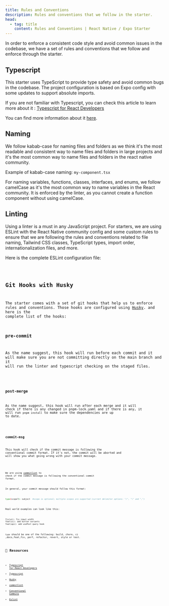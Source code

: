 ```yaml
---
title: Rules and Conventions
description: Rules and conventions that we follow in the starter.
head:
  - tag: title
    content: Rules and Conventions | React Native / Expo Starter
---
```



In order to enforce a consistent code style and avoid common issues in the codebase, we have a set of rules and conventions that we follow and enforce through the starter.

## Typescript

This starter uses TypeScript to provide type safety and avoid common bugs in the codebase. The project configuration is based on Expo config with some updates to support absolute imports.

If you are not familiar with Typescript, you can check this article to learn more about it : [Typescript for React Developers](https://elazizi.com/how-to-learn-type-script-for-react-developers)

You can find more information about it [here](https://docs.expo.io/guides/typescript/).

## Naming

We follow kabab-case for naming files and folders as we think it's the most readable and consistent way to name files and folders in large projects and it's the most common way to name files and folders in the react native community.

Example of kabab-case naming: `my-component.tsx`

For naming variables, functions, classes, interfaces, and enums, we follow camelCase as it's the most common way to name variables in the React community. It is enforced by the linter, as you cannot create a function component without using camelCase.

## Linting

Using a linter is a must in any JavaScript project. For starters, we are using ESLint with the React Native community config and some custom rules to ensure that we are following the rules and conventions related to file naming, Tailwind CSS classes, TypeScript types, import order, internationalization files, and more.

Here is the complete ESLint configuration file:

<Code file=".eslintrc.js" />

## Git Hooks with Husky

The starter comes with a set of git hooks that help us to enforce rules and conventions. Those hooks are configured using [Husky](https://typicode.github.io/husky/#/). and here is the complete list of the hooks:

### pre-commit

As the name suggest, this hook will run before each commit and it will make sure you are not committing directly on the main branch and it will run the linter and typescript checking on the staged files.

<Code file=".husky/pre-commit" language="bash" />

### post-merge

As the name suggest, this hook will run after each merge and it will check if there is any changed in pnpm-lock.yaml and if there is any, it will run `pnpm install` to make sure the dependencies are up to date.

<Code file=".husky/post-merge" language="bash" />

### commit-msg

This hook will check if the commit message is following the conventional commit format. If it's not, the commit will be aborted and will show you what going wrong with your commit message.

<Code file=".husky/commit-msg" language="bash" />

We are using [commitlint](https://commitlint.js.org/#/) to check if the commit message is following the conventional commit format.

In general, your commit message should follow this format:

```bash
type(scope?): subject  #scope is optional; multiple scopes are supported (current delimiter options: "/", "\" and ",")
```

Real world examples can look like this:

```txt
fix(ui): fix input width
feat(ui): add button variants
feat(api): add usePost query hook
```

`type` should be one of the following: build, chore, ci ,docs,feat,fix, perf, refactor, revert, style or test.

## 🔗 Resources

- [Typescript for React Developers](https://elazizi.com/how-to-learn-type-script-for-react-developers)
- [Typescript](https://docs.expo.io/guides/typescript/)
- [Husky](https://typicode.github.io/husky/#/)
- [commitlint](https://commitlint.js.org/#/)
- [Conventional Commits](https://www.conventionalcommits.org/en/v1.0.0/)
- [Eslint](https://eslint.org/)

